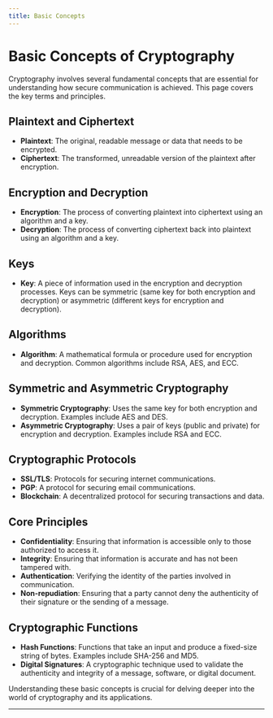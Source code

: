 ```yaml
---
title: Basic Concepts
---
```


# Basic Concepts of Cryptography

Cryptography involves several fundamental concepts that are essential for understanding how secure communication is achieved. This page covers the key terms and principles.

## Plaintext and Ciphertext

- **Plaintext**: The original, readable message or data that needs to be encrypted.
- **Ciphertext**: The transformed, unreadable version of the plaintext after encryption.

## Encryption and Decryption

- **Encryption**: The process of converting plaintext into ciphertext using an algorithm and a key.
- **Decryption**: The process of converting ciphertext back into plaintext using an algorithm and a key.

## Keys

- **Key**: A piece of information used in the encryption and decryption processes. Keys can be symmetric (same key for both encryption and decryption) or asymmetric (different keys for encryption and decryption).

## Algorithms

- **Algorithm**: A mathematical formula or procedure used for encryption and decryption. Common algorithms include RSA, AES, and ECC.

## Symmetric and Asymmetric Cryptography

- **Symmetric Cryptography**: Uses the same key for both encryption and decryption. Examples include AES and DES.
- **Asymmetric Cryptography**: Uses a pair of keys (public and private) for encryption and decryption. Examples include RSA and ECC.

## Cryptographic Protocols

- **SSL/TLS**: Protocols for securing internet communications.
- **PGP**: A protocol for securing email communications.
- **Blockchain**: A decentralized protocol for securing transactions and data.

## Core Principles

- **Confidentiality**: Ensuring that information is accessible only to those authorized to access it.
- **Integrity**: Ensuring that information is accurate and has not been tampered with.
- **Authentication**: Verifying the identity of the parties involved in communication.
- **Non-repudiation**: Ensuring that a party cannot deny the authenticity of their signature or the sending of a message.

## Cryptographic Functions

- **Hash Functions**: Functions that take an input and produce a fixed-size string of bytes. Examples include SHA-256 and MD5.
- **Digital Signatures**: A cryptographic technique used to validate the authenticity and integrity of a message, software, or digital document.

Understanding these basic concepts is crucial for delving deeper into the world of cryptography and its applications.

---